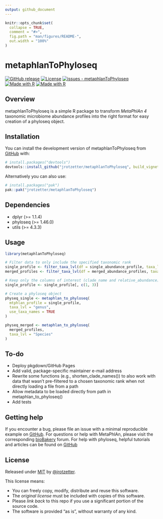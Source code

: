```yaml
---
output: github_document
---
```


<!-- README.md is generated from README.Rmd. Please edit that file -->

```r
knitr::opts_chunk$set(
  collapse = TRUE,
  comment = "#>",
  fig.path = "man/figures/README-",
  out.width = "100%"
)
```

# metaphlanToPhyloseq

<!-- badges: start -->
[![GitHub release](https://img.shields.io/github/release/jrotzetter/metaphlanToPhyloseq?include_prereleases=&sort=semver&color=blue)](https://github.com/jrotzetter/metaphlanToPhyloseq/releases/ "View releases")
[![License](https://img.shields.io/badge/License-MIT-blue)](#license "View license summary")
[![issues - metaphlanToPhyloseq](https://img.shields.io/github/issues/jrotzetter/metaphlanToPhyloseq)](https://github.com/jrotzetter/metaphlanToPhyloseq/issues "View open issues")
[![Made with R](https://img.shields.io/badge/R-4.3.3-blue?logo=r&logoColor=white)](https://cran.r-project.org/ "Go to CRAN homepage")
[![Made with R](https://img.shields.io/badge/RStudio-2023.12.1_Build_402-blue?logo=rstudio&logoColor=white)](https://posit.co/products/open-source/rstudio/ "Go to RSTUDIO IDE homepage")
<!-- badges: end -->

## Overview

metaphlanToPhyloseq is a simple R package to transform *MetaPhlAn 4* taxonomic microbiome abundance profiles into the right format for easy creation of a phyloseq object.

## Installation

You can install the development version of metaphlanToPhyloseq from [GitHub](https://github.com/) with:

```r
# install.packages("devtools")
devtools::install_github("jrotzetter/metaphlanToPhyloseq", build_vignettes = TRUE)
```

Alternatively you can also use:
```r
# install.packages("pak")
pak::pak("jrotzetter/metaphlanToPhyloseq")
```

## Dependencies
- dplyr (>= 1.1.4)
- phyloseq (>= 1.46.0)
- utils (>= 4.3.3)

## Usage

```r
library(metaphlanToPhyloseq)

# Filter data to only include the specified taxonomic rank
single_profile <- filter_taxa_lvl(df = single_abundance_profile, taxa_lvl = "Genus")
merged_profiles <- filter_taxa_lvl(df = merged_abundance_profiles, taxa_lvl = "s")

# Keep only the columns of interest (clade_name and relative_abundance)
single_profile <- single_profile[, c(1, 3)]

# Create a phyloseq object
physeq_single <- metaphlan_to_phyloseq(
  mtphlan_profile = single_profile,
  taxa_lvl = "genus",
  use_taxa_names = TRUE
)

physeq_merged <- metaphlan_to_phyloseq(
  merged_profiles,
  taxa_lvl = "Species"
)
```

## To-do

- Deploy pkgdown/GitHub Pages
- Add valid, package-specific maintainer e-mail address
- Rewrite some functions (e.g., shorten_clade_names()) to also work with data that wasn't pre-filtered to a chosen taxonomic rank when not directly loading a file from a path
- Allow metadata to be loaded directly from path in metaphlan_to_phyloseq()
- Add tests

## Getting help

If you encounter a bug, please file an issue with a minimal reproducible example on [GitHub](https://github.com/jrotzetter/metaphlanToPhyloseq/issues). For questions or help with MetaPhlAn, please visit the corresponding [bioBakery](https://forum.biobakery.org/c/microbial-community-profiling/metaphlan/7) forum. For help with phyloseq, helpful tutorials and articles can be found on [GitHub](https://joey711.github.io/phyloseq/index.html)

## License
Released under [MIT](https://choosealicense.com/licenses/mit/) by [@jrotzetter](https://github.com/jrotzetter).

This license means:

- You can freely copy, modify, distribute and reuse this software.
- The _original license_ must be included with copies of this software.
- Please _link back_ to this repo if you use a significant portion of the source code.
- The software is provided "as is", without warranty of any kind.

